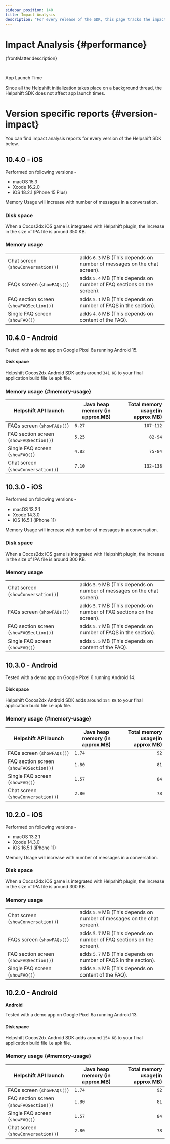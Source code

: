 ```yaml
---
sidebar_position: 140
title: Impact Analysis
description: "For every release of the SDK, this page tracks the impact of the SDK on various build and runtime aspects of your application."
---
```



# Impact Analysis {#performance}

<Intro>{frontMatter.description}</Intro>

<br/>
<Admonition type="info" title="Note">

App Launch Time

Since all the Helpshift initialization takes place on a background thread, the Helpshift SDK does not affect app launch times.

</Admonition>

# Version specific reports {#version-impact}

You can find impact analysis reports for every version of the Helpshift SDK below.

## 10.4.0 - iOS

Performed on following versions -

- macOS 15.3
- Xcode 16.2.0
- iOS 18.2.1 (iPhone 15 Plus)

Memory Usage will increase with number of messages in a conversation.

### Disk space

When a Cocos2dx iOS game is integrated with Helpshift plugin, the increase in the size of IPA file is around 350 KB.

### Memory usage

|                                         |                                                                        |
| --------------------------------------- | ---------------------------------------------------------------------- |
| Chat screen (`showConversation()`)      | adds `6.3` MB (This depends on number of messages on the chat screen). |
| FAQs screen (`showFAQs()`)              | adds `5.4` MB (This depends on number of FAQ sections on the screen).  |
| FAQ section screen (`showFAQSection()`) | adds `5.1` MB (This depends on number of FAQS in the section).         |
| Single FAQ screen (`showFAQ()`)         | adds `4.8` MB (This depends on content of the FAQ).                    |

## 10.4.0 - Android

<Admonition type="info" title="Note">

Tested with a demo app on Google Pixel 6a running Android 15.

</Admonition>

#### Disk space

Helpshift Cocos2dx Android SDK adds around `341 KB` to your final application build file i.e apk file.

### Memory usage {#memory-usage}

| Helpshift API launch                    | Java heap memory (in approx.MB) | Total memory usage(in approx MB) |
| --------------------------------------- | ------------------------------- | -------------------------------: |
| FAQs screen (`showFAQs()`)              | `6.27`                          |                        `107-112` |
| FAQ section screen (`showFAQSection()`) | `5.25`                          |                          `82-94` |
| Single FAQ screen (`showFAQ()`)         | `4.82`                          |                          `75-84` |
| Chat screen (`showConversation()`)      | `7.10`                          |                        `132-138` |


## 10.3.0 - iOS

Performed on following versions -

- macOS 13.2.1
- Xcode 14.3.0
- iOS 16.5.1 (iPhone 11)

Memory Usage will increase with number of messages in a conversation.

### Disk space

When a Cocos2dx iOS game is integrated with Helpshift plugin, the increase in the size of IPA file is around 300 KB.

### Memory usage

|                                         |                                                                        |
| --------------------------------------- | ---------------------------------------------------------------------- |
| Chat screen (`showConversation()`)      | adds `5.9` MB (This depends on number of messages on the chat screen). |
| FAQs screen (`showFAQs()`)              | adds `5.7` MB (This depends on number of FAQ sections on the screen).  |
| FAQ section screen (`showFAQSection()`) | adds `5.7` MB (This depends on number of FAQS in the section).         |
| Single FAQ screen (`showFAQ()`)         | adds `5.5` MB (This depends on content of the FAQ).                    |

## 10.3.0 - Android


<Admonition type="info" title="Note">

Tested with a demo app on Google Pixel 6 running Android 14.

</Admonition>

#### Disk space

Helpshift Cocos2dx Android SDK adds around `154 KB` to your final application build file i.e apk file.

### Memory usage {#memory-usage}

| Helpshift API launch                    | Java heap memory (in approx.MB) | Total memory usage(in approx MB) |
| --------------------------------------- | ------------------------------- | -------------------------------: |
| FAQs screen (`showFAQs()`)              | `1.74`                          |                             `92` |
| FAQ section screen (`showFAQSection()`) | `1.80`                          |                             `81` |
| Single FAQ screen (`showFAQ()`)         | `1.57`                          |                             `84` |
| Chat screen (`showConversation()`)      | `2.80`                          |                             `78` |

## 10.2.0 - iOS

Performed on following versions -

- macOS 13.2.1
- Xcode 14.3.0
- iOS 16.5.1 (iPhone 11)

Memory Usage will increase with number of messages in a conversation.

### Disk space

When a Cocos2dx iOS game is integrated with Helpshift plugin, the increase in the size of IPA file is around 300 KB.

### Memory usage

|                                         |                                                                        |
| --------------------------------------- | ---------------------------------------------------------------------- |
| Chat screen (`showConversation()`)      | adds `5.9` MB (This depends on number of messages on the chat screen). |
| FAQs screen (`showFAQs()`)              | adds `5.7` MB (This depends on number of FAQ sections on the screen).  |
| FAQ section screen (`showFAQSection()`) | adds `5.7` MB (This depends on number of FAQS in the section).         |
| Single FAQ screen (`showFAQ()`)         | adds `5.5` MB (This depends on content of the FAQ).                    |

## 10.2.0 - Android

**Android**

<Admonition type="info" title="Note">

Tested with a demo app on Google Pixel 6a running Android 13.

</Admonition>

#### Disk space

Helpshift Cocos2dx Android SDK adds around `154 KB` to your final application build file i.e apk file.

### Memory usage {#memory-usage}

| Helpshift API launch                    | Java heap memory (in approx.MB) | Total memory usage(in approx MB) |
| --------------------------------------- | ------------------------------- | -------------------------------: |
| FAQs screen (`showFAQs()`)              | `1.74`                          |                             `92` |
| FAQ section screen (`showFAQSection()`) | `1.80`                          |                             `81` |
| Single FAQ screen (`showFAQ()`)         | `1.57`                          |                             `84` |
| Chat screen (`showConversation()`)      | `2.80`                          |                             `78` |
